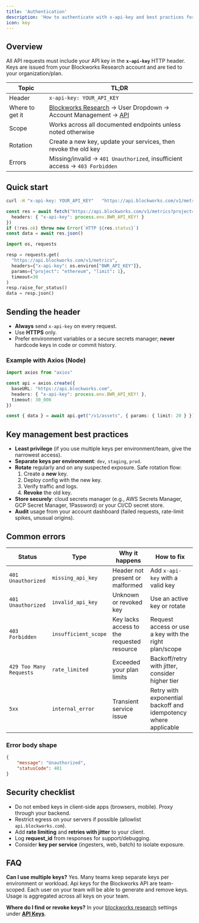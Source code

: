 ```yaml
---
title: 'Authentication'
description: 'How to authenticate with x-api-key and best practices for securing your integration'
icon: key
---
```


## Overview

All API requests must include your API key in the **`x-api-key`** HTTP header.
Keys are issued from your Blockworks Research account and are tied to your organization/plan.

| Topic | TL;DR |
| - | - |
| Header | `x-api-key: YOUR_API_KEY` |
| Where to get it | [Blockworks Research](https://app.blockworksresearch.com) → User Dropdown → Account Management → [API](https://app.blockworksresearch.com/settings/api-keys) |
| Scope | Works across all documented endpoints unless noted otherwise |
| Rotation | Create a new key, update your services, then revoke the old key |
| Errors | Missing/invalid → `401 Unauthorized`, insufficient access → `403 Forbidden` |

## Quick start

<CodeGroup>

```bash cURL
curl -H "x-api-key: YOUR_API_KEY"   "https://api.blockworks.com/v1/metrics?project=ethereum&limit=1"
```

```typescript TypeScript
const res = await fetch("https://api.blockworks.com/v1/metrics?project=ethereum&limit=1", {
  headers: { "x-api-key": process.env.BWR_API_KEY! }
})
if (!res.ok) throw new Error(`HTTP ${res.status}`)
const data = await res.json()
```

```python Python
import os, requests

resp = requests.get(
  "https://api.blockworks.com/v1/metrics",
  headers={"x-api-key": os.environ["BWR_API_KEY"]},
  params={"project": "ethereum", "limit": 1},
  timeout=30
)
resp.raise_for_status()
data = resp.json()
```

</CodeGroup>

## Sending the header

- **Always** send `x-api-key` on every request.
- Use **HTTPS** only.
- Prefer environment variables or a secure secrets manager; **never** hardcode keys in code or commit history.

### Example with Axios (Node)

```typescript
import axios from "axios"

const api = axios.create({
  baseURL: "https://api.blockworks.com",
  headers: { "x-api-key": process.env.BWR_API_KEY! },
  timeout: 30_000
})

const { data } = await api.get("/v1/assets", { params: { limit: 20 } })
```

## Key management best practices

- **Least privilege** (if you use multiple keys per environment/team, give the narrowest access).
- **Separate keys per environment**: `dev`, `staging`, `prod`.
- **Rotate** regularly and on any suspected exposure. Safe rotation flow:
  1. Create a **new** key.
  2. Deploy config with the new key.
  3. Verify traffic and logs.
  4. **Revoke** the old key.
- **Store securely**: cloud secrets manager (e.g., AWS Secrets Manager, GCP Secret Manager, 1Password) or your CI/CD secret store.
- **Audit** usage from your account dashboard (failed requests, rate-limit spikes, unusual origins).

## Common errors

| Status | Type | Why it happens | How to fix |
| - | - | - | - |
| `401 Unauthorized` | `missing_api_key` | Header not present or malformed | Add `x-api-key` with a valid key |
| `401 Unauthorized` | `invalid_api_key` | Unknown or revoked key | Use an active key or rotate |
| `403 Forbidden` | `insufficient_scope` | Key lacks access to the requested resource | Request access or use a key with the right plan/scope |
| `429 Too Many Requests` | `rate_limited` | Exceeded your plan limits | Backoff/retry with jitter, consider higher tier |
| `5xx` | `internal_error` | Transient service issue | Retry with exponential backoff and idempotency where applicable |

### Error body shape

```json
{
    "message": "Unauthorized",
    "statusCode": 401
}
```

## Security checklist

- Do not embed keys in client-side apps (browsers, mobile). Proxy through your backend.
- Restrict egress on your servers if possible (allowlist `api.blockworks.com`).
- Add **rate limiting** and **retries with jitter** to your client.
- Log **request_id** from responses for support/debugging.
- Consider **key per service** (ingesters, web, batch) to isolate exposure.

## FAQ

**Can I use multiple keys?**
Yes. Many teams keep separate keys per environment or workload. Api keys for the Blockworks API are team-scoped. Each user on your team will be able to generate and remove keys. Usage is aggregated across all keys on your team.

**Where do I find or revoke keys?**
In your [blockworks research](https://www.blockworksresearch.com) settings under [**API Keys**](https://app.blockworksresearch.com/settings/api-keys).

